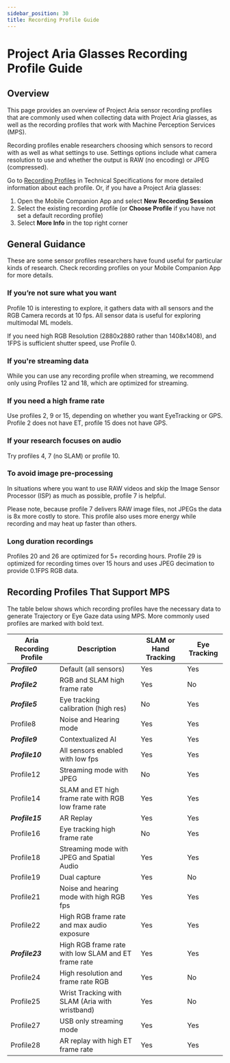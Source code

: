 ```yaml
---
sidebar_position: 30
title: Recording Profile Guide
---
```


# Project Aria Glasses Recording Profile Guide

## Overview

This page provides an overview of Project Aria sensor recording profiles that are commonly used when collecting data with Project Aria glasses, as well as the recording profiles that work with Machine Perception Services (MPS).

Recording profiles enable researchers choosing which sensors to record with as well as what settings to use. Settings options include what camera resolution to use and whether the output is RAW (no encoding) or JPEG (compressed).

Go to [Recording Profiles](/tech_spec/recording_profiles.mdx) in Technical Specifications for more detailed information about each profile. Or, if you have a Project Aria glasses:

1. Open the Mobile Companion App and select **New Recording Session**
2. Select the existing recording profile (or **Choose Profile** if you have not set a default recording profile)
3. Select **More Info** in the top right corner


## General Guidance

These are some sensor profiles researchers have found useful for particular kinds of research. Check recording profiles on your Mobile Companion App for more details.

### If you’re not sure what you want

Profile 10 is interesting to explore, it gathers data with all sensors and the RGB Camera records at 10 fps. All sensor data is useful for exploring multimodal ML models.

If you need high RGB Resolution (2880x2880 rather than 1408x1408), and 1FPS is sufficient shutter speed, use Profile 0.

### If you're streaming data

While you can use any recording profile when streaming, we recommend only using Profiles 12 and 18, which are optimized for streaming.

### If you need a high frame rate

Use profiles 2, 9 or 15, depending on whether you want EyeTracking or GPS. Profile 2 does not have ET, profile 15 does not have GPS.

### If your research focuses on audio

Try profiles 4, 7 (no SLAM) or profile 10.

### To avoid image pre-processing

In situations where you want to use RAW videos and skip the Image Sensor Processor (ISP) as much as possible, profile 7 is helpful.

Please note, because profile 7 delivers RAW image files, not JPEGs the data is 8x more costly to store. This profile also uses more energy while recording and may heat up faster than others.

### Long duration recordings

Profiles 20 and 26 are optimized for 5+ recording hours. Profile 29 is optimized for recording times over 15 hours and uses JPEG decimation to provide 0.1FPS RGB data.

## Recording Profiles That Support MPS

The table below shows which recording profiles have the necessary data to generate Trajectory or Eye Gaze data using MPS. More commonly used profiles are marked with bold text.


|Aria Recording Profile	|Description	|SLAM or Hand Tracking	|Eye Tracking	|
|---	|---	|---	|---	|
|***Profile0***	|Default (all sensors)	|Yes	|Yes	|
|***Profile2***	|RGB and SLAM high frame rate	|Yes	|No	|
|***Profile5***	|Eye tracking calibration (high res)	|No	|Yes	|
|Profile8	|Noise and Hearing mode	|Yes	|Yes	|
|***Profile9***	|Contextualized AI	|Yes	|Yes	|
|***Profile10***	|All sensors enabled with low fps	|Yes	|Yes	|
|Profile12	|Streaming mode with JPEG	|No	|Yes	|
|Profile14	|SLAM and ET high frame rate with RGB low frame rate	|Yes	|Yes	|
|***Profile15***	|AR Replay	|Yes	|Yes	|
|Profile16	|Eye tracking high frame rate	|No	|Yes	|
|Profile18	|Streaming mode with JPEG and Spatial Audio	|Yes	|Yes	|
|Profile19	|Dual capture	|Yes	|No	|
|Profile21	|Noise and hearing mode with high RGB fps	|Yes	|Yes	|
|Profile22  |High RGB frame rate and max audio exposure | Yes | Yes |
|***Profile23***  |High RGB frame rate with low SLAM and ET frame rate | Yes | Yes |
|Profile24  |High resolution and frame rate RGB | Yes | No |
|Profile25  |Wrist Tracking with SLAM (Aria with wristband) | Yes | No |
|Profile27  |USB only streaming mode | Yes | Yes |
|Profile28  |AR replay with high ET frame rate | Yes | Yes |
